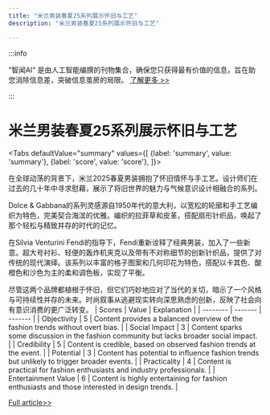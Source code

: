 ```yaml
---
title: "米兰男装春夏25系列展示怀旧与工艺"
description: "米兰男装春夏25系列展示怀旧与工艺"

---
```



:::info

“智闻AI“ 是由人工智能编撰的刊物集合，确保您只获得最有价值的信息，旨在助您消除信息差，突破信息茧房的局限。  [了解更多 >>](/)

:::

# 米兰男装春夏25系列展示怀旧与工艺


<Tabs
	defaultValue="summary"
	values={[
	{label: 'summary', value: 'summary'},
	{label: 'score', value: 'score'},
]}>
<TabItem value="summary">


在全球动荡的背景下，米兰2025春夏男装拥抱了怀旧情怀与手工艺。设计师们在过去的几十年中寻求慰藉，展示了将旧世界的魅力与气候意识设计相融合的系列。

Dolce & Gabbana的系列灵感源自1950年代的意大利，以宽松的轮廓和手工艺编织为特色，完美契合海滨的优雅。编织的拉菲草和皮革，搭配扇形针织品，唤起了那个轻松与精致并存的时代的记忆。

在Silvia Venturini Fendi的指导下，Fendi重新诠释了经典男装，加入了一些新意。超大号衬衫、轻便的轰炸机夹克以及带有不对称细节的创新针织品，提供了对传统的现代演绎。该系列以丰富的格子图案和几何印花为特色，搭配以卡其色、酸橙色和沙色为主的柔和调色板，实现了平衡。

尽管这两个品牌都植根于怀旧，但它们巧妙地应对了当代的关切，暗示了一个风格与可持续性并存的未来。时尚叙事从逃避现实转向深思熟虑的创新，反映了社会向有意识消费的更广泛转变。
</TabItem>
<TabItem value="score">
	| Scores     | Value   | Explanation |
	| -------- | ------- | ------- |
	| Objectivity  | 5    | Content provides a balanced overview of the fashion trends without overt bias.    |
	| Social Impact | 3     | Content sparks some discussion in the fashion community but lacks broader social impact.    |
	| Credibility    | 5    | Content is credible, based on observed fashion trends at the event.    |
	| Potential    | 3    | Content has potential to influence fashion trends but unlikely to trigger broader events.    |
	| Practicality    | 4    | Content is practical for fashion enthusiasts and industry professionals.    |
	| Entertainment Value    | 6    | Content is highly entertaining for fashion enthusiasts and those interested in design trends.    |
</TabItem>
</Tabs>

[Full article>>](https://apnews.com/article/milan-fashion-menswear-fendi-dolcegabbana-e7cf4deffb27f43ba437243e8dea0d23)
